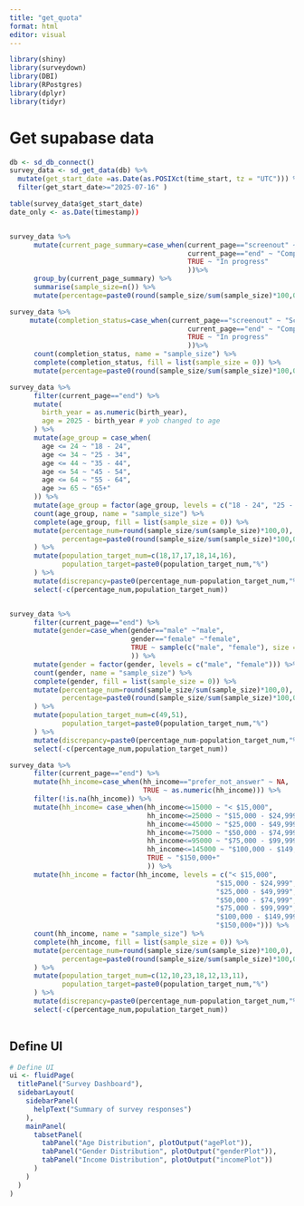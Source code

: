 ```yaml
---
title: "get_quota"
format: html
editor: visual
---
```


```r
library(shiny)
library(surveydown)
library(DBI)
library(RPostgres)
library(dplyr)
library(tidyr)
```

# Get supabase data

```r
db <- sd_db_connect()
survey_data <- sd_get_data(db) %>% 
  mutate(get_start_date =as.Date(as.POSIXct(time_start, tz = "UTC"))) %>% 
  filter(get_start_date>="2025-07-16" )

table(survey_data$get_start_date)
date_only <- as.Date(timestamp))


survey_data %>%
      mutate(current_page_summary=case_when(current_page=="screenout" ~ "Screenout",
                                            current_page=="end" ~ "Complete",
                                            TRUE ~ "In progress"
                                            ))%>% 
      group_by(current_page_summary) %>% 
      summarise(sample_size=n()) %>% 
      mutate(percentage=paste0(round(sample_size/sum(sample_size)*100,0),"%"))

survey_data %>%
     mutate(completion_status=case_when(current_page=="screenout" ~ "Screenout",
                                            current_page=="end" ~ "Complete",
                                            TRUE ~ "In progress"
                                            ))%>% 
      count(completion_status, name = "sample_size") %>%
      complete(completion_status, fill = list(sample_size = 0)) %>% 
      mutate(percentage=paste0(round(sample_size/sum(sample_size)*100,0),"%"))

survey_data %>%
      filter(current_page=="end") %>% 
      mutate(
        birth_year = as.numeric(birth_year),
        age = 2025 - birth_year # yob changed to age
      ) %>%
      mutate(age_group = case_when(
        age <= 24 ~ "18 - 24",
        age <= 34 ~ "25 - 34",
        age <= 44 ~ "35 - 44",
        age <= 54 ~ "45 - 54",
        age <= 64 ~ "55 - 64",
        age >= 65 ~ "65+"
      )) %>%
      mutate(age_group = factor(age_group, levels = c("18 - 24", "25 - 34", "35 - 44", "45 - 54", "55 - 64", "65+"))) %>%
      count(age_group, name = "sample_size") %>%
      complete(age_group, fill = list(sample_size = 0)) %>% 
      mutate(percentage_num=round(sample_size/sum(sample_size)*100,0),
             percentage=paste0(round(sample_size/sum(sample_size)*100,0),"%")
      ) %>% 
      mutate(population_target_num=c(18,17,17,18,14,16),
             population_target=paste0(population_target_num,"%")
      ) %>%
      mutate(discrepancy=paste0(percentage_num-population_target_num,"%")) %>% 
      select(-c(percentage_num,population_target_num)) 


survey_data %>%
      filter(current_page=="end") %>%
      mutate(gender=case_when(gender=="male" ~"male",
                              gender=="female" ~"female",
                              TRUE ~ sample(c("male", "female"), size = 1)
                              )) %>%
      mutate(gender = factor(gender, levels = c("male", "female"))) %>%
      count(gender, name = "sample_size") %>%
      complete(gender, fill = list(sample_size = 0)) %>% 
      mutate(percentage_num=round(sample_size/sum(sample_size)*100,0),
             percentage=paste0(round(sample_size/sum(sample_size)*100,0),"%")
      ) %>% 
      mutate(population_target_num=c(49,51),
             population_target=paste0(population_target_num,"%")
      ) %>%
      mutate(discrepancy=paste0(percentage_num-population_target_num,"%")) %>% 
      select(-c(percentage_num,population_target_num))  

survey_data %>%
      filter(current_page=="end") %>%
      mutate(hh_income=case_when(hh_income=="prefer_not_answer" ~ NA,
                                 TRUE ~ as.numeric(hh_income))) %>%
      filter(!is.na(hh_income)) %>% 
      mutate(hh_income= case_when(hh_income<=15000 ~ "< $15,000",
                                  hh_income<=25000 ~ "$15,000 - $24,999",
                                  hh_income<=45000 ~ "$25,000 - $49,999",
                                  hh_income<=75000 ~ "$50,000 - $74,999",
                                  hh_income<=95000 ~ "$75,000 - $99,999",
                                  hh_income<=145000 ~ "$100,000 - $149,999",
                                  TRUE ~ "$150,000+"
                                  )) %>%
      mutate(hh_income = factor(hh_income, levels = c("< $15,000",
                                                   "$15,000 - $24,999",
                                                   "$25,000 - $49,999",
                                                   "$50,000 - $74,999",
                                                   "$75,000 - $99,999",
                                                   "$100,000 - $149,999",
                                                   "$150,000+"))) %>%
      count(hh_income, name = "sample_size") %>%
      complete(hh_income, fill = list(sample_size = 0)) %>% 
      mutate(percentage_num=round(sample_size/sum(sample_size)*100,0),
             percentage=paste0(round(sample_size/sum(sample_size)*100,0),"%")
      ) %>% 
      mutate(population_target_num=c(12,10,23,18,12,13,11),
             population_target=paste0(population_target_num,"%")
      ) %>%
      mutate(discrepancy=paste0(percentage_num-population_target_num,"%")) %>% 
      select(-c(percentage_num,population_target_num))
      
```

## Define UI

```r
# Define UI
ui <- fluidPage(
  titlePanel("Survey Dashboard"),
  sidebarLayout(
    sidebarPanel(
      helpText("Summary of survey responses")
    ),
    mainPanel(
      tabsetPanel(
        tabPanel("Age Distribution", plotOutput("agePlot")),
        tabPanel("Gender Distribution", plotOutput("genderPlot")),
        tabPanel("Income Distribution", plotOutput("incomePlot"))
      )
    )
  )
)
```
